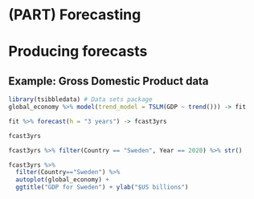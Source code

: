 # (PART) Forecasting {-}


# Producing forecasts

## Example: Gross Domestic Product data


```r
library(tsibbledata) # Data sets package
global_economy %>% model(trend_model = TSLM(GDP ~ trend())) -> fit
```


```r
fit %>% forecast(h = "3 years") -> fcast3yrs

fcast3yrs

```

```r

fcast3yrs %>% filter(Country == "Sweden", Year == 2020) %>% str()
```

```r
fcast3yrs %>% 
  filter(Country=="Sweden") %>%
  autoplot(global_economy) +
  ggtitle("GDP for Sweden") + ylab("$US billions")
```
